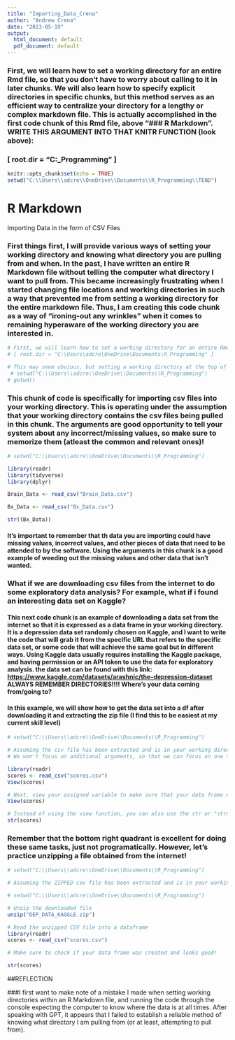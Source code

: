 ---
title: "Importing_Data_Crena"
author: "Andrew Crena"
date: "2023-05-19"
output:
  html_document: default
  pdf_document: default
---

### First, we will learn how to set a working directory for an entire Rmd file, so that you don't have to worry about calling to it in later chunks. We will also learn how to specify explicit directories in specific chunks, but this method serves as an efficient way to centralize your directory for a lengthy or complex markdown file. This is actually accomplished in the first code chunk of this Rmd file, above "\### R Markdown". WRITE THIS ARGUMENT INTO THAT KNITR FUNCTION (look above):

### [ root.dir = "C:\Users\adcre\OneDrive\Documents\R\_Programming" ]

```{r setup, include=TRUE}
knitr::opts_chunk$set(echo = TRUE)
setwd("C:\\Users\\adcre\\OneDrive\\Documents\\R_Programming\\TEND")
```

# R Markdown

Importing Data in the form of CSV Files

### First things first, I will provide various ways of setting your working directory and knowing what directory you are pulling from and when. In the past, I have written an entire R Markdown file without telling the computer what directory I want to pull from. This became increasingly frustrating when I started changing file locations and working directories in such a way that prevented me from setting a working directory for the entire markdown file. Thus, I am creating this code chunk as a way of "ironing-out any wrinkles" when it comes to remaining hyperaware of the working directory you are interested in.

```{r working directory, include=TRUE, echo = TRUE}

# First, we will learn how to set a working directory for an entire Rmd file, so that you don't have to worry about calling to it in later chunks. We will also learn how to specify explicit directories in specific chunks, but this method serves as an efficient way to centralize your directory for a lengthy or complex markdown file. This is actually accomplished in the first code chunk of this Rmd file, above "### R Markdown". WRITE THIS ARGUMENT INTO THAT KNITR FUNCTION (look above):
# [ root.dir = "C:\Users\adcre\OneDrive\Documents\R_Programming" ]

# This may seem obvious, but setting a working directory at the top of a specific code chunk will allow the computer to know what directory you would like to pull from in a specific code chunk. When making a markdown file. Ideally, this line of code would be at the top of your code chunk, before any functions need to interact beyond the console.
 # setwd("C:\\Users\\adcre\\OneDrive\\Documents\\R_Programming")
# getwd()
```

### This chunk of code is specifically for importing csv files into your working directory. This is operating under the assumption that your working directory contains the csv files being pulled in this chunk. The arguments are good opportunity to tell your system about any incorrect/missing values, so make sure to memorize them (atleast the common and relevant ones)!

```{r library, include=TRUE, echo = TRUE}

# setwd("C:\\Users\\adcre\\OneDrive\\Documents\\R_Programming")

library(readr)
library(tidyverse)
library(dplyr)

Brain_Data <- read_csv("Brain_Data.csv")

Bx_Data <- read_csv("Bx_Data.csv")

str((Bx_Data))
```

#### It's important to remember that th data you are importing could have missing values, incorrect values, and other pieces of data that need to be attended to by the software. Using the arguments in this chunk is a good example of weeding out the missing values and other data that isn't wanted.

### What if we are downloading csv files from the internet to do some exploratory data analysis? For example, what if i found an interesting data set on Kaggle?

#### This next code chunk is an example of downloading a data set from the internet so that it is expressed as a data frame in your working directory. It is a depression data set randomly chosen on Kaggle, and I want to write the code that will grab it from the specific URL that refers to the specific data set, or some code that will achieve the same goal but in different ways. Using Kaggle data usually requires installing the Kaggle package, and having permission or an API token to use the data for exploratory analysis. the data set can be found with this link: <https://www.kaggle.com/datasets/arashnic/the-depression-dataset> ALWAYS REMEMBER DIRECTORIES!!!! Where's your data coming from/going to?

#### In this example, we will show how to get the data set into a df after downloading it and extracting the zip file (I find this to be easiest at my current skill level)

```{r csv files, include=TRUE, echo = TRUE}

# setwd("C:\\Users\\adcre\\OneDrive\\Documents\\R_Programming")

# Assuming the csv file has been extracted and is in your working directory....
# We won't focus on additional arguments, so that we can focus on one thing at a time

library(readr)
scores <- read_csv("scores.csv")
View(scores)

# Next, view your assigned variable to make sure that your data frame was made properly
View(scores)

# Instead of using the view function, you can also use the str or "structure" function, which will give you a shorter but more descriptive output of the entire data set
str(scores)

```

### Remember that the bottom right quadrant is excellent for doing these same tasks, just not programatically. However, let's practice unzipping a file obtained from the internet!

```{r unzip, include=TRUE, echo=FALSE}

# setwd("C:\\Users\\adcre\\OneDrive\\Documents\\R_Programming")

# Assuming the ZIPPED csv file has been extracted and is in your working directory....

# setwd("C:\\Users\\adcre\\OneDrive\\Documents\\R_Programming")

# Unzip the downloaded file
unzip("DEP_DATA_KAGGLE.zip")

# Read the unzipped CSV file into a dataframe
library(readr)
scores <- read_csv("scores.csv")

# Make sure to check if your data frame was created and looks good!

str(scores)
```

##REFLECTION

###I first want to make note of a mistake I made when setting working directories within an R Markdown file, and running the code through the console expecting the computer to know where the data is at all times. After speaking with GPT, it appears that I failed to establish a reliable method of knowing what directory I am pulling from (or at least, attempting to pull from).
